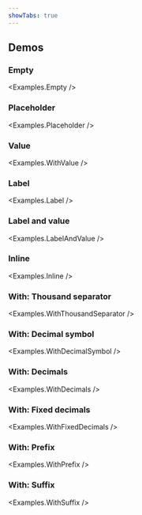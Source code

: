 ```yaml
---
showTabs: true
---
```



## Demos

### Empty

<Examples.Empty />

### Placeholder

<Examples.Placeholder />

### Value

<Examples.WithValue />

### Label

<Examples.Label />

### Label and value

<Examples.LabelAndValue />

### Inline

<Examples.Inline />

### With: Thousand separator

<Examples.WithThousandSeparator />

### With: Decimal symbol

<Examples.WithDecimalSymbol />

### With: Decimals

<Examples.WithDecimals />

### With: Fixed decimals

<Examples.WithFixedDecimals />

### With: Prefix

<Examples.WithPrefix />

### With: Suffix

<Examples.WithSuffix />
